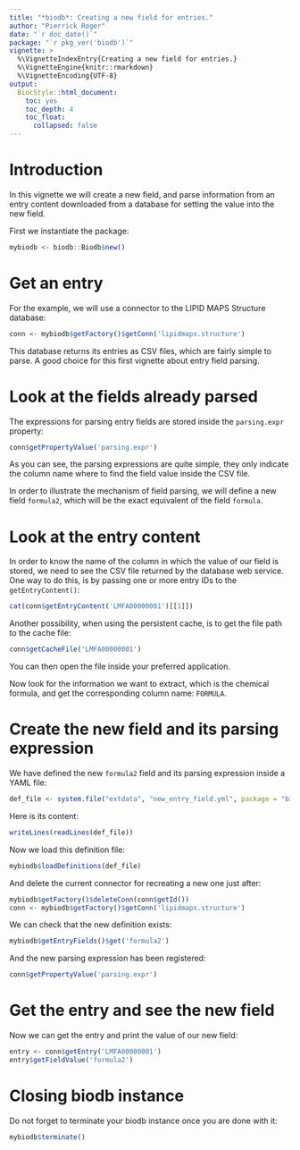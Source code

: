 ```yaml
---
title: "*biodb*: Creating a new field for entries."
author: "Pierrick Roger"
date: "`r doc_date()`"
package: "`r pkg_ver('biodb')`"
vignette: >
  %\VignetteIndexEntry{Creating a new field for entries.}
  %\VignetteEngine{knitr::rmarkdown}
  %\VignetteEncoding{UTF-8}
output:
  BiocStyle::html_document:
    toc: yes
    toc_depth: 4
    toc_float:
      collapsed: false
---
```


# Introduction

In this vignette we will create a new field, and parse information from an entry content downloaded from a database for setting the value into the new field.

First we instantiate the package:
```r
mybiodb <- biodb::Biodb$new()
```

# Get an entry

For the example, we will use a connector to the LIPID MAPS Structure database:
```r
conn <- mybiodb$getFactory()$getConn('lipidmaps.structure')
```
This database returns its entries as CSV files, which are fairly simple to parse. A good choice for this first vignette about entry field parsing.

# Look at the fields already parsed

The expressions for parsing entry fields are stored inside the `parsing.expr` property:
```r
conn$getPropertyValue('parsing.expr')
```
As you can see, the parsing expressions are quite simple, they only indicate the column name where to find the field value inside the CSV file.

In order to illustrate the mechanism of field parsing, we will define a new field `formula2`, which will be the exact equivalent of the field `formula`.

# Look at the entry content

In order to know the name of the column in which the value of our field is stored, we need to see the CSV file returned by the database web service. One way to do this, is by passing one or more entry IDs to the `getEntryContent()`:
```r
cat(conn$getEntryContent('LMFA00000001')[[1]])
```
Another possibility, when using the persistent cache, is to get the file path to the cache file:
```r
conn$getCacheFile('LMFA00000001')
```
You can then open the file inside your preferred application.

Now look for the information we want to extract, which is the chemical formula, and get the corresponding column name: `FORMULA`.

# Create the new field and its parsing expression

We have defined the new `formula2` field and its parsing expression inside a YAML file:
```r
def_file <- system.file("extdata", "new_entry_field.yml", package = "biodb")
```
Here is its content:
```r
writeLines(readLines(def_file))
```

Now we load this definition file:
```r
mybiodb$loadDefinitions(def_file)
```

And delete the current connector for recreating a new one just after:
```r
mybiodb$getFactory()$deleteConn(conn$getId())
conn <- mybiodb$getFactory()$getConn('lipidmaps.structure')
```

We can check that the new definition exists:
```r
mybiodb$getEntryFields()$get('formula2')
```

And the new parsing expression has been registered:
```r
conn$getPropertyValue('parsing.expr')
```

# Get the entry and see the new field

Now we can get the entry and print the value of our new field:
```r
entry <- conn$getEntry('LMFA00000001')
entry$getFieldValue('formula2')
```

# Closing biodb instance

Do not forget to terminate your biodb instance once you are done with it:
```r
mybiodb$terminate()
```

